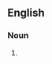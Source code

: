 {{also|to-morrows}}

==English==

===Noun===
{{head|en|noun plural form}}

# {{plural of|tomorrow|lang=en}}